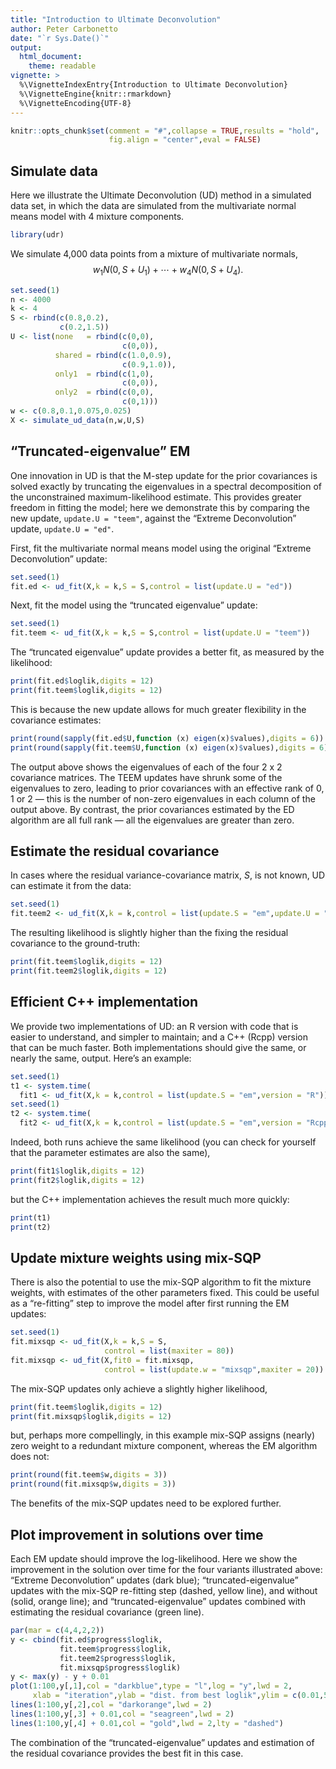 ```yaml
---
title: "Introduction to Ultimate Deconvolution"
author: Peter Carbonetto
date: "`r Sys.Date()`"
output:
  html_document:
    theme: readable
vignette: >
  %\VignetteIndexEntry{Introduction to Ultimate Deconvolution}
  %\VignetteEngine{knitr::rmarkdown}
  %\VignetteEncoding{UTF-8}
---
```


```r
knitr::opts_chunk$set(comment = "#",collapse = TRUE,results = "hold",
                      fig.align = "center",eval = FALSE)
```

Simulate data
-------------

Here we illustrate the Ultimate Deconvolution (UD) method in a simulated
data set, in which the data are simulated from the multivariate normal
means model with 4 mixture components.

```r
library(udr)
```

We simulate 4,000 data points from a mixture of multivariate
normals,
$$
w_1 N(0,S + U_1) + \cdots + w_4 N(0,S + U_4).
$$

```r
set.seed(1)
n <- 4000
k <- 4
S <- rbind(c(0.8,0.2),
           c(0.2,1.5))
U <- list(none   = rbind(c(0,0),
                         c(0,0)),
          shared = rbind(c(1.0,0.9),
                         c(0.9,1.0)),
          only1  = rbind(c(1,0),
                         c(0,0)),
          only2  = rbind(c(0,0),
                         c(0,1)))
w <- c(0.8,0.1,0.075,0.025)
X <- simulate_ud_data(n,w,U,S)
```

"Truncated-eigenvalue" EM
-------------------------

One innovation in UD is that the M-step update for the prior
covariances is solved exactly by truncating the eigenvalues in a
spectral decomposition of the unconstrained maximum-likelihood
estimate. This provides greater freedom in fitting the model; here we
demonstrate this by comparing the new update, `update.U = "teem"`,
against the "Extreme Deconvolution" update, `update.U = "ed"`.

First, fit the multivariate normal means model using the original
"Extreme Deconvolution" update:

```r
set.seed(1)
fit.ed <- ud_fit(X,k = k,S = S,control = list(update.U = "ed"))
```

Next, fit the model using the "truncated eigenvalue" update:

```r
set.seed(1)
fit.teem <- ud_fit(X,k = k,S = S,control = list(update.U = "teem"))
```

The "truncated eigenvalue" update provides a better fit, as measured
by the likelihood:

```r
print(fit.ed$loglik,digits = 12)
print(fit.teem$loglik,digits = 12)
```

This is because the new update allows for much greater flexibility in
the covariance estimates:

```r
print(round(sapply(fit.ed$U,function (x) eigen(x)$values),digits = 6))
print(round(sapply(fit.teem$U,function (x) eigen(x)$values),digits = 6))
```

The output above shows the eigenvalues of each of the four 2 x 2
covariance matrices. The TEEM updates have shrunk some of the
eigenvalues to zero, leading to prior covariances with an effective
rank of 0, 1 or 2 --- this is the number of non-zero eigenvalues in
each column of the output above. By contrast, the prior covariances
estimated by the ED algorithm are all full rank --- all the
eigenvalues are greater than zero.

Estimate the residual covariance
--------------------------------

In cases where the residual variance-covariance matrix, $S$, is not
known, UD can estimate it from the data:

```r
set.seed(1)
fit.teem2 <- ud_fit(X,k = k,control = list(update.S = "em",update.U = "teem"))
```

The resulting likelihood is slightly higher than the fixing the
residual covariance to the ground-truth:

```r
print(fit.teem$loglik,digits = 12)
print(fit.teem2$loglik,digits = 12)
```

Efficient C++ implementation
----------------------------

We provide two implementations of UD: an R version with code that is
easier to understand, and simpler to maintain; and a C++ (Rcpp)
version that can be much faster. Both implementations should give the
same, or nearly the same, output. Here's an example:

```r
set.seed(1)
t1 <- system.time(
  fit1 <- ud_fit(X,k = k,control = list(update.S = "em",version = "R")))
set.seed(1)
t2 <- system.time(
  fit2 <- ud_fit(X,k = k,control = list(update.S = "em",version = "Rcpp")))
```

Indeed, both runs achieve the same likelihood (you can check for
yourself that the parameter estimates are also the same),

```r
print(fit1$loglik,digits = 12)
print(fit2$loglik,digits = 12)
```

but the C++ implementation achieves the result much more quickly:

```r
print(t1)
print(t2)
```

Update mixture weights using mix-SQP
------------------------------------

There is also the potential to use the mix-SQP algorithm to fit the
mixture weights, with estimates of the other parameters fixed. This
could be useful as a "re-fitting" step to improve the model after
first running the EM updates:

```r
set.seed(1)
fit.mixsqp <- ud_fit(X,k = k,S = S,
                     control = list(maxiter = 80))
fit.mixsqp <- ud_fit(X,fit0 = fit.mixsqp,
                     control = list(update.w = "mixsqp",maxiter = 20))
```

The mix-SQP updates only achieve a slightly higher likelihood,

```r
print(fit.teem$loglik,digits = 12)
print(fit.mixsqp$loglik,digits = 12)
```

but, perhaps more compellingly, in this example mix-SQP assigns
(nearly) zero weight to a redundant mixture component, whereas the EM
algorithm does not:

```r
print(round(fit.teem$w,digits = 3))
print(round(fit.mixsqp$w,digits = 3))
```

The benefits of the mix-SQP updates need to be explored further.

Plot improvement in solutions over time
---------------------------------------

Each EM update should improve the log-likelihood. Here we show the
improvement in the solution over time for the four variants
illustrated above: "Extreme Deconvolution" updates (dark blue);
"truncated-eigenvalue" updates with the mix-SQP re-fitting step
(dashed, yellow line), and without (solid, orange line); and
"truncated-eigenvalue" updates combined with estimating the residual
covariance (green line). 

```r
par(mar = c(4,4,2,2))
y <- cbind(fit.ed$progress$loglik,
           fit.teem$progress$loglik,
           fit.teem2$progress$loglik,
           fit.mixsqp$progress$loglik)
y <- max(y) - y + 0.01
plot(1:100,y[,1],col = "darkblue",type = "l",log = "y",lwd = 2,
     xlab = "iteration",ylab = "dist. from best loglik",ylim = c(0.01,500))
lines(1:100,y[,2],col = "darkorange",lwd = 2)
lines(1:100,y[,3] + 0.01,col = "seagreen",lwd = 2)
lines(1:100,y[,4] + 0.01,col = "gold",lwd = 2,lty = "dashed")
```

The combination of the "truncated-eigenvalue" updates and estimation
of the residual covariance provides the best fit in this case.
